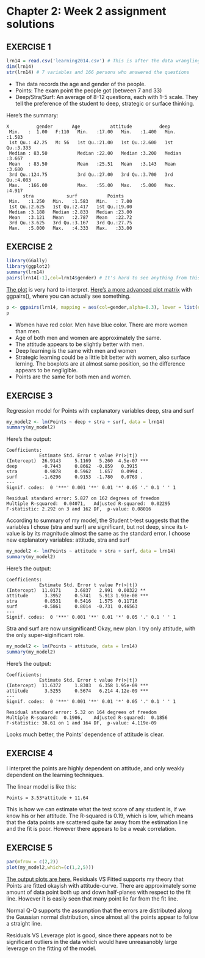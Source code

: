 # Chapter 2: Week 2 assignment solutions

## EXERCISE 1
```r
lrn14 = read.csv('learning2014.csv') # This is after the data wrangling part of the exercise is completed
dim(lrn14)
str(lrn14) # 7 variables and 166 persons who answered the questions
```
- The data records the age and gender of the people.
- Points: The exam point the people got (between 7 and 33)
- Deep/Stra/Surf: An average of 8-12 questions, each with 1-5 scale. They tell the preference of the student to deep, strategic or surface thinking.

Here's the summary:
```
X          gender       Age           attitude          deep      
 Min.   :  1.00   F:110   Min.   :17.00   Min.   :1.400   Min.   :1.583  
 1st Qu.: 42.25   M: 56   1st Qu.:21.00   1st Qu.:2.600   1st Qu.:3.333  
 Median : 83.50           Median :22.00   Median :3.200   Median :3.667  
 Mean   : 83.50           Mean   :25.51   Mean   :3.143   Mean   :3.680  
 3rd Qu.:124.75           3rd Qu.:27.00   3rd Qu.:3.700   3rd Qu.:4.083  
 Max.   :166.00           Max.   :55.00   Max.   :5.000   Max.   :4.917  
      stra            surf           Points     
 Min.   :1.250   Min.   :1.583   Min.   : 7.00  
 1st Qu.:2.625   1st Qu.:2.417   1st Qu.:19.00  
 Median :3.188   Median :2.833   Median :23.00  
 Mean   :3.121   Mean   :2.787   Mean   :22.72  
 3rd Qu.:3.625   3rd Qu.:3.167   3rd Qu.:27.75  
 Max.   :5.000   Max.   :4.333   Max.   :33.00  
```
 
## EXERCISE 2
```r
library(GGally)
library(ggplot2)
summary(lrn14)
pairs(lrn14[-1],col=lrn14$gender) # It's hard to see anything from this
```
[The plot](https://github.com/Zeick/IODS-project/blob/master/data/Overview.png) is very hard to interpret. [Here's a more advanced plot matrix](https://github.com/Zeick/IODS-project/blob/master/data/Overview2.png) with ggpairs(), where you can actually see something.
```r
p <- ggpairs(lrn14, mapping = aes(col=gender,alpha=0.3), lower = list(combo = wrap("facethist", bins = 20)))
p
```

- Women have red color. Men have blue color. There are more women than men.
- Age of both men and women are approximately the same.
- The attitude appears to be slightly better with men.
- Deep learning is the same with men and women
- Strategic learning could be a little bit better with women, also surface lerning. The boxplots are at almost same position, so the difference appears to be negligible.
- Points are the same for both men and women.

## EXERCISE 3

Regression model for Points with explanatory variables deep, stra and surf
```r
my_model2 <- lm(Points ~ deep + stra + surf, data = lrn14)
summary(my_model2)
```
Here's the output:
```
Coefficients:
            Estimate Std. Error t value Pr(>|t|)    
(Intercept)  26.9143     5.1169   5.260  4.5e-07 ***
deep         -0.7443     0.8662  -0.859   0.3915    
stra          0.9878     0.5962   1.657   0.0994 .  
surf         -1.6296     0.9153  -1.780   0.0769 .  
---
Signif. codes:  0 '***' 0.001 '**' 0.01 '*' 0.05 '.' 0.1 ' ' 1

Residual standard error: 5.827 on 162 degrees of freedom
Multiple R-squared:  0.04071,	Adjusted R-squared:  0.02295 
F-statistic: 2.292 on 3 and 162 DF,  p-value: 0.08016
```

According to summary of my model, the Student t-test suggests that the variables I chose (stra and surf) are significant, but not deep, since its t-value is by its magnitude almost the same as the standard error. I choose new explanatory variables: attitude, stra and surf
```r
my_model2 <- lm(Points ~ attitude + stra + surf, data = lrn14)
summary(my_model2)
```
Here's the output:
```
Coefficients:
            Estimate Std. Error t value Pr(>|t|)    
(Intercept)  11.0171     3.6837   2.991  0.00322 ** 
attitude      3.3952     0.5741   5.913 1.93e-08 ***
stra          0.8531     0.5416   1.575  0.11716    
surf         -0.5861     0.8014  -0.731  0.46563    
---
Signif. codes:  0 '***' 0.001 '**' 0.01 '*' 0.05 '.' 0.1 ' ' 1
```

Stra and surf are now unsignificant! Okay, new plan. I try only attitude, with the only super-siginificant role.
```r
my_model2 <- lm(Points ~ attitude, data = lrn14)
summary(my_model2)
```
Here's the output:
```
Coefficients:
            Estimate Std. Error t value Pr(>|t|)    
(Intercept)  11.6372     1.8303   6.358 1.95e-09 ***
attitude      3.5255     0.5674   6.214 4.12e-09 ***
---
Signif. codes:  0 '***' 0.001 '**' 0.01 '*' 0.05 '.' 0.1 ' ' 1

Residual standard error: 5.32 on 164 degrees of freedom
Multiple R-squared:  0.1906,	Adjusted R-squared:  0.1856 
F-statistic: 38.61 on 1 and 164 DF,  p-value: 4.119e-09
```
Looks much better, the Points' dependence of attitude is clear.

## EXERCISE 4
I interpret the points are highly dependent on attitude, and only weakly dependent on the learning techniques.

The linear model is like this:
```
Points = 3.53*attitude + 11.64
```
This is how we can estimate what the test score of any student is, if we know his or her attitude. The R-squared is 0.19, which is low, which means that the data points are scattered quite far away from the estimation line and the fit is poor. However there appears to be a weak correlation.

## EXERCISE 5
```r
par(mfrow = c(2,2))
plot(my_model2,which=(c(1,2,5)))
```
[The output plots are here.](https://github.com/Zeick/IODS-project/blob/master/data/Diagnostics.png) Residuals VS Fitted supports my theory that Points are fitted okayish with attitude-curve. There are approximately some amount of data point both up and down half-planes with respect to the fit line. However it is easily seen that many point lie far from the fit line.

Normal Q-Q supports the assumption that the errors are distributed along the Gaussian normal distribution, since almost all the points appear to follow a straight line.

Residuals VS Leverage plot is good, since there appears not to be significant outliers in the data which would have unreasanobly large leverage on the fitting of the model.


